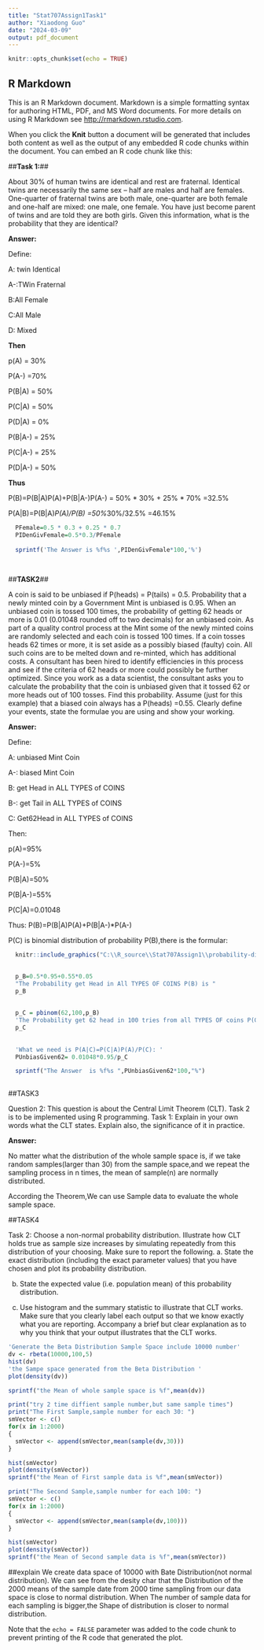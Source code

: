 ```yaml
---
title: "Stat707Assign1Task1"
author: "Xiaodong Guo"
date: "2024-03-09"
output: pdf_document
---
```


```r
knitr::opts_chunk$set(echo = TRUE)
```

## R Markdown

This is an R Markdown document. Markdown is a simple formatting syntax for authoring HTML, PDF, and MS Word documents. For more details on using R Markdown see <http://rmarkdown.rstudio.com>.

When you click the **Knit** button a document will be generated that includes both content as well as the output of any embedded R code chunks within the document. You can embed an R code chunk like this:

##**Task 1:**##

About 30% of human twins are identical and rest are fraternal. Identical twins are necessarily the same sex – half are males and half are females. One-quarter of fraternal twins are both male, one-quarter are both female and one-half are mixed: one male, one female. You have just become parent of twins and are told they are both girls. Given this information, what is the probability that they are identical?

**Answer:** 

Define:

A: twin Identical 

A-:TWin Fraternal 

B:All Female

C:All Male

D: Mixed

**Then**

  p(A)    = 30%
  
  P(A-)   =70%
  
  P(B|A)  = 50%
  
  P(C|A)  = 50%
  
  P(D|A)  = 0%
  
  P(B|A-) = 25%
  
  P(C|A-) = 25%
  
  P(D|A-) = 50%
  
**Thus**

  P(B)=P(B|A)P(A)+P(B|A-)P(A-)
      = 50% * 30% + 25% * 70%
      =32.5%
      
  
  P(A|B)=P(B|A)*P(A)/P(B)
        =50%*30%/32.5%
        =46.15%


```r
  PFemale=0.5 * 0.3 + 0.25 * 0.7
  PIDenGivFemale=0.5*0.3/PFemale
  
  sprintf('The Answer is %f%s ',PIDenGivFemale*100,'%')
  
  
```


##**TASK2**##

A coin is said to be unbiased if P(heads) = P(tails) = 0.5. Probability that a newly minted coin by a Government Mint is unbiased is 0.95. When an unbiased coin is tossed 100 times, the probability of getting 62 heads or more is 0.01 (0.01048 rounded off to two decimals) for an unbiased coin. As part of a quality control process at the Mint some of the newly minted coins are randomly selected and each coin is tossed 100 times. If a coin tosses heads 62 times or more, it is set aside as a possibly biased (faulty) coin. All such coins are to be melted down and re-minted, which has additional costs. A consultant has been hired to identify efficiencies in this process and see if the criteria of 62 heads or more could possibly be further optimized. Since you work as a data scientist, the consultant asks you to calculate the probability that the coin is unbiased given that it tossed 62 or more heads out of 100 tosses. Find this probability. Assume (just for this example) that a biased coin always has a P(heads) =0.55.
Clearly define your events, state the formulae you are using and show your working.


**Answer:**

Define:

   A: unbiased Mint Coin
   
   A-: biased Mint Coin
   
   B: get Head in ALL TYPES of COINS
   
   B-: get Tail in  ALL TYPES of COINS
   
   C: Get62Head in ALL TYPES of COINS
   
   

Then:

  p(A)=95%
  
  P(A-)=5%
  
  P(B|A)=50%
  
  P(B|A-)=55%
  
  P(C|A)=0.01048
  
Thus:
  P(B)=P(B|A)P(A)+P(B|A-)*P(A-)
  
  P(C) is binomial distribution of probability P(B),there is the formular:
  
  
```r

  knitr::include_graphics("C:\\R_source\\Stat707Assign1\\probability-distributions0x.png")

  
  p_B=0.5*0.95+0.55*0.05 
  "The Probability get Head in All TYPES OF COINS P(B) is "
  p_B
  
  
  p_C = pbinom(62,100,p_B)
  'The Probability get 62 head in 100 tries from all TYPES OF coins P(C) is '
  p_C
  
  
  'What we need is P(A|C)=P(C|A)P(A)/P(C): '
  PUnbiasGiven62= 0.01048*0.95/p_C

  sprintf("The Answer  is %f%s ",PUnbiasGiven62*100,"%")
    
```


##TASK3

  
Question 2: 
This question is about the Central Limit Theorem (CLT). Task 2 is to be implemented using R programming.
Task 1:
Explain in your own words what the CLT states. Explain also, the significance of it in practice.

**Answer:**

No matter what  the distribution of the whole sample space is, if we take random samples(larger than 30) from the sample space,and we repeat the sampling process in n times, the mean of sample(n) are normally distributed.

According the Theorem,We can use Sample data to evaluate the whole sample space.


##TASK4

Task 2:
Choose a non-normal probability distribution. Illustrate how CLT holds true as sample size increases by simulating repeatedly from this distribution of your choosing. Make sure to report the following.
a. State the exact distribution (including the exact parameter values) that you have chosen and plot its probability distribution. 

b. State the expected value (i.e. population mean) of this probability distribution.

c. Use histogram and the summary statistic to illustrate that CLT works. Make sure that you clearly label each output so that we know exactly what you are reporting. Accompany a brief but clear explanation as to why you think that your output illustrates that the CLT works. 

```r

'Generate the Beta Distribution Sample Space include 10000 number'
dv <- rbeta(10000,100,5)
hist(dv)
'the Sampe space generated from the Beta Distribution '
plot(density(dv))

sprintf("the Mean of whole sample space is %f",mean(dv))

print("try 2 time diffient sample number,but same sample times")
print("The First Sample,sample number for each 30: ")
smVector <- c()
for(x in 1:2000)
{
  smVector <- append(smVector,mean(sample(dv,30)))
}

hist(smVector)
plot(density(smVector))
sprintf("the Mean of First sample data is %f",mean(smVector))

print("The Second Sample,sample number for each 100: ")
smVector <- c()
for(x in 1:2000)
{
  smVector <- append(smVector,mean(sample(dv,100)))
}

hist(smVector)
plot(density(smVector))
sprintf("the Mean of Second sample data is %f",mean(smVector))

```

##explain
We create data space of 10000 with Bate Distribution(not normal distribution).
We can see from the desity char that the Distribution of the 2000 means of the
sample date from 2000 time sampling from our data space is close to normal 
distribution. When The number of sample data for each sampling is bigger,the Shape
of distribution is  closer to normal distribution.




Note that the `echo = FALSE` parameter was added to the code chunk to prevent printing of the R code that generated the plot.


